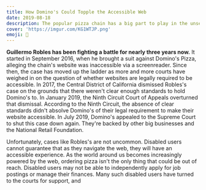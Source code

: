 ```yaml
---
title: How Domino's Could Topple the Accessible Web
date: 2019-08-18
description: The popular pizza chain has a big part to play in the unseen war over the web.
cover: 'https://imgur.com/KG1WTJP.png'
emoji: 🍕
---
```


<b>Guillermo Robles has been fighting a battle for nearly three years now.</b> It started in <time datetime="2016-09">September 2016</time>, when he brought a suit against Domino's Pizza, alleging the chain's website was inaccessible via a screenreader. Since then, the case has moved up the ladder as more and more courts have weighed in on the question of whether websites are legally required to be accessible. In 2017, the Central District of California dismissed Robles's case on the grounds that there weren't clear enough standards to hold Domino's to. In <time datetime="2019-01">January 2019</time>, the Ninth Circuit Court of Appeals overturned that dismissal. According to the Ninth Circuit, the absence of clear standards didn't absolve Domino's of their legal requirement to make their website accessible. In <time datetime="2019-07">July 2019</time>, Domino's appealed to the Supreme Court to shut this case down again. They're backed by other big businesses and the National Retail Foundation.

Unfortunately, cases like Robles's are not uncommon. Disabled users cannot guarantee that as they navigate the web, they will have an accessible experience. As the world around us becomes increasingly powered by the web, ordering pizza isn't the only thing that could be out of reach. Disabled users may not be able to independently apply for job postings or manage their finances. Many such disabled users have turned to the courts for support, and
